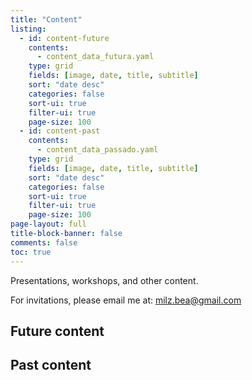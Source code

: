 ```yaml
---
title: "Content"
listing:
  - id: content-future
    contents:
      - content_data_futura.yaml
    type: grid
    fields: [image, date, title, subtitle]
    sort: "date desc"
    categories: false
    sort-ui: true
    filter-ui: true
    page-size: 100   
  - id: content-past
    contents: 
      - content_data_passado.yaml
    type: grid
    fields: [image, date, title, subtitle]
    sort: "date desc"
    categories: false
    sort-ui: true
    filter-ui: true
    page-size: 100           
page-layout: full
title-block-banner: false
comments: false
toc: true
---
```


Presentations, workshops, and other content.

For invitations, please email me at: <milz.bea@gmail.com>

## Future content
::: {#content-future}
:::

## Past content
::: {#content-past}
:::
